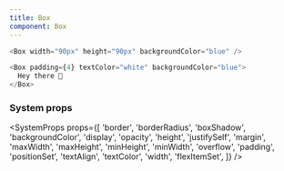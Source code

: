 ```yaml
---
title: Box
component: Box
---
```


```js live=true
<Box width="90px" height="90px" backgroundColor="blue" />
```

```js live=true
<Box padding={4} textColor="white" backgroundColor="blue">
  Hey there 👋
</Box>
```

### System props

<SystemProps
  props={[
    'border',
    'borderRadius',
    'boxShadow',
    'backgroundColor',
    'display',
    'opacity',
    'height',
    'justifySelf',
    'margin',
    'maxWidth',
    'maxHeight',
    'minHeight',
    'minWidth',
    'overflow',
    'padding',
    'positionSet',
    'textAlign',
    'textColor',
    'width',
    'flexItemSet',
  ]}
/>

